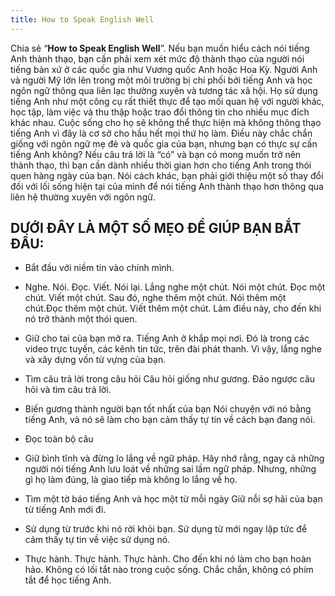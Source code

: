 ---
title: How to Speak English Well
---

Chia sẻ “**How to Speak English Well**”. Nếu bạn muốn hiểu cách nói tiếng Anh thành thạo, bạn cần phải xem xét mức độ thành thạo của người nói tiếng bản xứ ở các quốc gia như Vương quốc Anh hoặc Hoa Kỳ. Người Anh và người Mỹ lớn lên trong một môi trường bị chi phối bởi tiếng Anh và học ngôn ngữ thông qua liên lạc thường xuyên và tương tác xã hội. Họ sử dụng tiếng Anh như một công cụ rất thiết thực để tạo mối quan hệ với người khác, học tập, làm việc và thu thập hoặc trao đổi thông tin cho nhiều mục đích khác nhau. Cuộc sống cho họ sẽ không thể thực hiện mà không thông thạo tiếng Anh vì đây là cơ sở cho hầu hết mọi thứ họ làm. Điều này chắc chắn giống với ngôn ngữ mẹ đẻ và quốc gia của bạn, nhưng bạn có thực sự cần tiếng Anh không? Nếu câu trả lời là “có” và bạn có mong muốn trở nên thành thạo, thì bạn cần dành nhiều thời gian hơn cho tiếng Anh trong thói quen hàng ngày của bạn. Nói cách khác, bạn phải giới thiệu một số thay đổi đối với lối sống hiện tại của mình để nói tiếng Anh thành thạo hơn thông qua liên hệ thường xuyên với ngôn ngữ.

## DƯỚI ĐÂY LÀ MỘT SỐ MẸO ĐỂ GIÚP BẠN BẮT ĐẦU:
- Bắt đầu với niềm tin vào chính mình.
- Nghe. Nói. Đọc. Viết. Nói lại.
Lắng nghe một chút. Nói một chút. Đọc một chút. Viết một chút. Sau đó, nghe thêm một chút. Nói thêm một chút.Đọc thêm một chút. Viết thêm một chút. Làm điều này, cho đến khi nó trở thành một thói quen.

- Giữ cho tai của bạn mở ra.
Tiếng Anh ở khắp mọi nơi. Đó là trong các video trực tuyến, các kênh tin tức, trên đài phát thanh. Vì vậy, lắng nghe và xây dựng vốn từ vựng của bạn.

- Tìm câu trả lời trong câu hỏi
Câu hỏi giống như gương. Đảo ngược câu hỏi và tìm câu trả lời.

- Biến gương thành người bạn tốt nhất của bạn
Nói chuyện với nó bằng tiếng Anh, và nó sẽ làm cho bạn cảm thấy tự tin về cách bạn đang nói.

- Đọc toàn bộ câu
- Giữ bình tĩnh và đừng lo lắng về ngữ pháp.
Hãy nhớ rằng, ngay cả những người nói tiếng Anh lưu loát về những sai lầm ngữ pháp. Nhưng, những gì họ làm đúng, là giao tiếp mà không lo lắng về họ.

- Tìm một tờ báo tiếng Anh và học một từ mỗi ngày
Giữ nỗi sợ hãi của bạn từ tiếng Anh mới đi.

- Sử dụng từ trước khi nó rời khỏi bạn.
Sử dụng từ mới ngay lập tức để cảm thấy tự tin về việc sử dụng nó.

- Thực hành. Thực hành. Thực hành. Cho đến khi nó làm cho bạn hoàn hảo.
Không có lối tắt nào trong cuộc sống. Chắc chắn, không có phím tắt để học tiếng Anh.